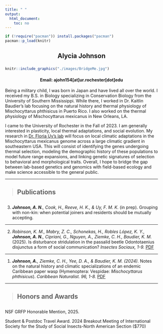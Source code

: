 ```yaml
---
title: " "
output:
  html_document:
    toc: no
---
```



```r
if (!require("pacman")) install.packages("pacman")
pacman::p_load(knitr)
```
<h2 style="text-align: center;" markdown="10">

Alycia Johnson

</h2> 

###

```r
knitr::include_graphics("./images/BridgeMe.jpg")
```
   
<h4 style="text-align: center;">

Email: ajohn154[at]ur.rochester[dot]edu

</h4>     

Being a military child, I was born in Japan and have lived all over the world. I received my B.S. in Biology specializing in Conservation Biology from the University of Southern Mississippi. While there, I worked in Dr. Kaitlin Baudier’s lab focusing on the natural history and thermal physiology of Mischocyttarus phthisicus in Puerto Rico. I also worked on the thermal physiology of Mischocyttarus mexicanus in New Orleans, LA.

I came to the University of Rochester in the Fall of 2023. I am generally interested in plasticity, local thermal adaptations, and social evolution. My research in [Dr. Floria Uy's lab](https://tropbiolab.org/FMKU/) will focus on local climatic adaptations in the Mischocyttarus mexicanus genome across a large climatic gradient in southeastern USA. This will consist of identifying the genes undergoing thermal selection, modeling the demographic history of these populations to model future range expansions, and linking genetic signatures of selection to behavioral and morphological traits. Overall, I hope to bridge the gap between lab-based genetics and genomics with field-based ecology and make science accessible to the general public.


----------------------------------

 > ## Publications

<script type='text/javascript' src='https://d1bxh8uas1mnw7.cloudfront.net/assets/embed.js'></script>

##

<!-- 1. _**Das, B.**, Brouns, R., Will, I., Brachmann, A., de Bekker, C. (2023)_ Using RNASeq to investigate the involvement of the _Ophiocordyceps_ clock in ant host infection and behavioral manipulation. _bioRxiv_ [*PDF*](https://www.biorxiv.org/content/10.1101/2023.01.20.524843v2.abstract) -->
<!-- <div class='altmetric-embed' data-badge-popover="right" data-badge-type='donut' data-doi="10.1101/2023.01.20.524843"></div> -->

3. _**Johnson, A. N.**, Cook, H., Reeve, H. K., & Uy, F. M. K._ (in prep). Grouping with non-kin: when potential joiners and residents should be mutually accepting. 

-----

2. _Robinson, K. M., Mabry, Z. C., Schonekas, H., Robles López, K. Y., **Johnson, A. N.**, Cipriani, G., Nguyen, A., Ziemke, C. H., Baudier, K. M._ (2025). Is disturbance stridulation in the passalid beetle Odontotaenius disjunctus a form of social communication? _Insectes Sociaux, 1-9._ [PDF](./Papers/229965025.pdf )

-----

1. _**Johnson, A.**, Ziemke, C. H., Yee, D. A., & Baudier, K. M. (2024)._ Notes on the natural history and climatic specializations of an endemic Caribbean paper wasp (Hymenoptera: Vespidae: _Mischocyttarus phthisicus_). _Caribbean Naturalist. 96, 1-8._ [PDF](./Papers/Johnson et. al, 2024.pdf )

----------------------------------

 > ## Honors and Awards
 
<script type='text/javascript' src='https://d1bxh8uas1mnw7.cloudfront.net/assets/embed.js'></script>

##

 NSF GRFP Honorable Mention, 2025. 
 
 Student & Postdoc Travel Award. 2024 Breakout Meeting of International Society for the Study of Social Insects-North American Section ($770)

